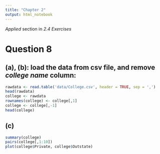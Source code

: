 ```yaml
---
title: "Chapter 2"
output: html_notebook
---
```


*Applied* section in *2.4 Exercises*

# Question 8

## (a), (b): load the data from csv file, and remove *college name* column:
```r
rawdata <- read.table('data/College.csv', header = TRUE, sep = ',')
head(rawdata)
college <- rawdata
rownames(college) <- college[,1]
college <- college[,-1]
head(college)
```

## (c)
```r
summary(college)
pairs(college[,1:10])
plot(college$Private, college$Outstate)
```

